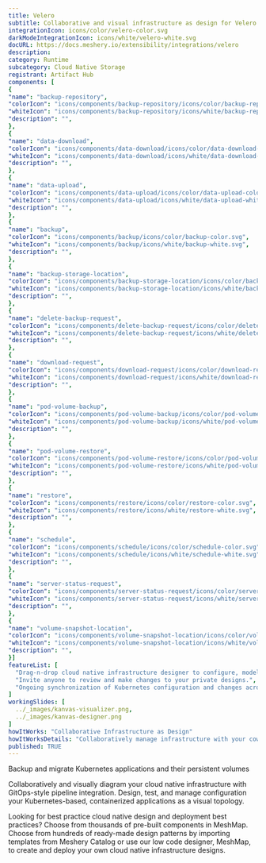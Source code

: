 ```yaml
---
title: Velero
subtitle: Collaborative and visual infrastructure as design for Velero
integrationIcon: icons/color/velero-color.svg
darkModeIntegrationIcon: icons/white/velero-white.svg
docURL: https://docs.meshery.io/extensibility/integrations/velero
description: 
category: Runtime
subcategory: Cloud Native Storage
registrant: Artifact Hub
components: [
{
"name": "backup-repository",
"colorIcon": "icons/components/backup-repository/icons/color/backup-repository-color.svg",
"whiteIcon": "icons/components/backup-repository/icons/white/backup-repository-white.svg",
"description": "",
},
{
"name": "data-download",
"colorIcon": "icons/components/data-download/icons/color/data-download-color.svg",
"whiteIcon": "icons/components/data-download/icons/white/data-download-white.svg",
"description": "",
},
{
"name": "data-upload",
"colorIcon": "icons/components/data-upload/icons/color/data-upload-color.svg",
"whiteIcon": "icons/components/data-upload/icons/white/data-upload-white.svg",
"description": "",
},
{
"name": "backup",
"colorIcon": "icons/components/backup/icons/color/backup-color.svg",
"whiteIcon": "icons/components/backup/icons/white/backup-white.svg",
"description": "",
},
{
"name": "backup-storage-location",
"colorIcon": "icons/components/backup-storage-location/icons/color/backup-storage-location-color.svg",
"whiteIcon": "icons/components/backup-storage-location/icons/white/backup-storage-location-white.svg",
"description": "",
},
{
"name": "delete-backup-request",
"colorIcon": "icons/components/delete-backup-request/icons/color/delete-backup-request-color.svg",
"whiteIcon": "icons/components/delete-backup-request/icons/white/delete-backup-request-white.svg",
"description": "",
},
{
"name": "download-request",
"colorIcon": "icons/components/download-request/icons/color/download-request-color.svg",
"whiteIcon": "icons/components/download-request/icons/white/download-request-white.svg",
"description": "",
},
{
"name": "pod-volume-backup",
"colorIcon": "icons/components/pod-volume-backup/icons/color/pod-volume-backup-color.svg",
"whiteIcon": "icons/components/pod-volume-backup/icons/white/pod-volume-backup-white.svg",
"description": "",
},
{
"name": "pod-volume-restore",
"colorIcon": "icons/components/pod-volume-restore/icons/color/pod-volume-restore-color.svg",
"whiteIcon": "icons/components/pod-volume-restore/icons/white/pod-volume-restore-white.svg",
"description": "",
},
{
"name": "restore",
"colorIcon": "icons/components/restore/icons/color/restore-color.svg",
"whiteIcon": "icons/components/restore/icons/white/restore-white.svg",
"description": "",
},
{
"name": "schedule",
"colorIcon": "icons/components/schedule/icons/color/schedule-color.svg",
"whiteIcon": "icons/components/schedule/icons/white/schedule-white.svg",
"description": "",
},
{
"name": "server-status-request",
"colorIcon": "icons/components/server-status-request/icons/color/server-status-request-color.svg",
"whiteIcon": "icons/components/server-status-request/icons/white/server-status-request-white.svg",
"description": "",
},
{
"name": "volume-snapshot-location",
"colorIcon": "icons/components/volume-snapshot-location/icons/color/volume-snapshot-location-color.svg",
"whiteIcon": "icons/components/volume-snapshot-location/icons/white/volume-snapshot-location-white.svg",
"description": "",
}]
featureList: [
  "Drag-n-drop cloud native infrastructure designer to configure, model, and deploy your workloads.",
  "Invite anyone to review and make changes to your private designs.",
  "Ongoing synchronization of Kubernetes configuration and changes across any number of clusters."
]
workingSlides: [
  ../_images/kanvas-visualizer.png,
  ../_images/kanvas-designer.png
]
howItWorks: "Collaborative Infrastructure as Design"
howItWorksDetails: "Collaboratively manage infrastructure with your coworkers synchronously sharing the same designs."
published: TRUE
---
```

<p>
Backup and migrate Kubernetes applications and their persistent volumes
</p>
<p>
    Collaboratively and visually diagram your cloud native infrastructure with GitOps-style pipeline integration. Design, test, and manage configuration your Kubernetes-based, containerized applications as a visual topology.
</p>
<p>
    Looking for best practice cloud native design and deployment best practices? Choose from thousands of pre-built components in MeshMap. Choose from hundreds of ready-made design patterns by importing templates from Meshery Catalog or use our low code designer, MeshMap, to create and deploy your own cloud native infrastructure designs.
</p>
